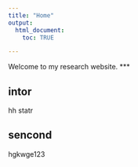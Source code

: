 ```yaml
---
title: "Home"
output:
  html_document:
    toc: TRUE

---
```


Welcome to my research website.
***

## intor
hh
statr



## sencond
hgkwge123
